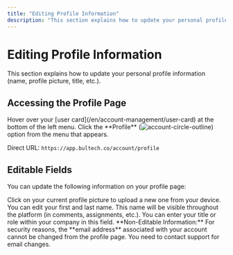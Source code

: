 ```yaml
---
title: "Editing Profile Information"
description: "This section explains how to update your personal profile information (name, profile picture, title, etc.)."
---
```


# Editing Profile Information

This section explains how to update your personal profile information (name, profile picture, title, etc.).

## Accessing the Profile Page

<Steps>
  <Step title="Go to Your User Card">
    Hover over your [user card](/en/account-management/user-card) at the bottom of the left menu.
  </Step>
  <Step title="Select Profile">
    Click the **Profile** (<img src="/icons/account-circle-outline.svg" alt="account-circle-outline" className="inline align-middle dark:invert" style={{width: '16px', height: '16px', margin: 0}} />) option from the menu that appears.
  </Step>
</Steps>

Direct URL: `https://app.bultech.co/account/profile`

## Editable Fields

You can update the following information on your profile page:

<AccordionGroup>
  <Accordion title="Profile Picture">
    Click on your current profile picture to upload a new one from your device.
  </Accordion>
  <Accordion title="Full Name">
    You can edit your first and last name. This name will be visible throughout the platform (in comments, assignments, etc.).
  </Accordion>
  <Accordion title="Title">
    You can enter your title or role within your company in this field.
  </Accordion>
</AccordionGroup>

<Note>
  **Non-Editable Information:** For security reasons, the **email address** associated with your account cannot be changed from the profile page. You need to contact support for email changes.
</Note>
